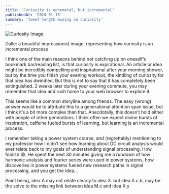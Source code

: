 ```yaml
---
title: 'Curiosity is ephemeral, but incremental'
publishedAt: '2024-01-15'
summary: 'tweet length musing on curiosity'
---
```

<div className="image-container">
    <img src="/curiosity.jpg" alt="Curiosity Image" className="resized-image" />
    <p className="image-caption">Dalle: a beautiful impressionist image, representing how curiosity is an incremental process</p>
</div>

I think one of the main reasons behind not catching up on oneself’s bookmark bar/reading list, is that curiosity is expirational. 
An article or idea might be incredibly compelling and inspirational after your morning shower, but by the time you finish your evening workout, the kindling of curiosity for that idea has dwindled. But this is not to say that it has completely been extinguished. 
2 weeks later during your evening commute, you may remember that idea and rush home to your web browser to explore it.

This seems like a common storyline among friends. The easy (wrong) answer would be to attribute this to a generational attention span issue, but I think it’s a bit more complex than that. Anecdotally, this doesn’t hold either with people of other generations. 
I think often we expect divine bursts of inspiration, caffeine fueled bursts of learning, but learning is an incremental process. 

I remember taking a power system course, and (regrettably) mentioning to my professor how I didn’t see how learning about DC circuit analysis would ever relate back to my goals of understanding signal processing. How foolish 😅. He spent the next 30 minutes giving me a rundown of how harmonic analysis and fourier series were used in power systems, how discoveries in power systems fueled new research paths in signal processing, and you get the idea… 

Point being, idea A may not relate clearly to idea X. but idea A.c.b, may be the solve to the missing link between idea M.c and idea X.y     
